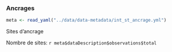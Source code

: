 ### Ancrages

```r
meta <- read_yaml("../data/data-metadata/int_st_ancrage.yml")
```

Sites d'ancrage

Nombre de sites: `r meta$dataDescription$observations$total`
